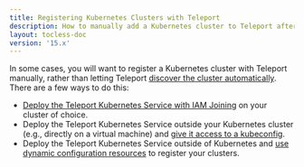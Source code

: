```yaml
---
title: Registering Kubernetes Clusters with Teleport
description: How to manually add a Kubernetes cluster to Teleport after creating it.
layout: tocless-doc
version: '15.x'
---
```


In some cases, you will want to register a Kubernetes cluster with Teleport
manually, rather than letting Teleport [discover the cluster
automatically](/docs/kubernetes-access/discovery). There are a few ways to do this:

- [Deploy the Teleport Kubernetes
  Service with IAM Joining](/docs/kubernetes-access/register-clusters/iam-joining) on your cluster of
  choice.
- Deploy the Teleport Kubernetes Service outside your Kubernetes cluster (e.g.,
  directly  on a virtual machine) and [give it access to a
  kubeconfig](/docs/kubernetes-access/register-clusters/static-kubeconfig).
- Deploy the Teleport Kubernetes Service outside of Kubernetes  and [use dynamic
  configuration resources](/docs/kubernetes-access/register-clusters/dynamic-registration) to
  register your clusters.
